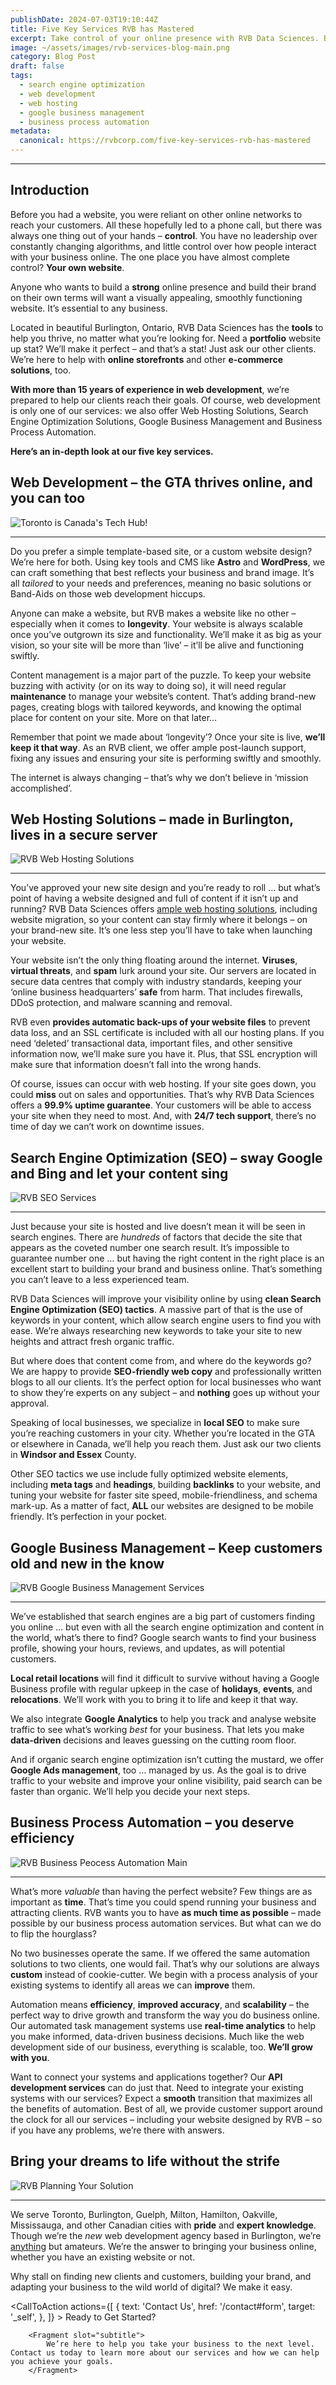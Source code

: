 ```yaml
---
publishDate: 2024-07-03T19:10:44Z
title: Five Key Services RVB has Mastered
excerpt: Take control of your online presence with RVB Data Sciences. Based in Burlington, Ontario, we specialize in creating visually appealing, smoothly functioning websites tailored to your needs. With over 15 years of experience, we’re more than just web developers; we’re your partners in building a strong online presence. Let’s delve into these five key services and discover how they can propel your business towards its goals.
image: ~/assets/images/rvb-services-blog-main.png
category: Blog Post
draft: false
tags:
  - search engine optimization
  - web development
  - web hosting
  - google business management
  - business process automation
metadata:
  canonical: https://rvbcorp.com/five-key-services-rvb-has-mastered
---
```



<hr></hr>

## Introduction

Before you had a website, you were reliant on other online networks to reach your customers. All these hopefully led to a phone call, but there was always one thing out of your hands – **control**. You have no leadership over constantly changing algorithms, and little control over how people interact with your business online. The one place you have almost complete control? **Your own website**.
    
Anyone who wants to build a **strong** online presence and build their brand on their own terms will want a visually appealing, smoothly functioning website. It’s essential to any business.
    
Located in beautiful Burlington, Ontario, RVB Data Sciences has the **tools** to help you thrive, no matter what you’re looking for. Need a **portfolio** website up stat? We’ll make it perfect – and that’s a stat! Just ask our other clients. We’re here to help with **online storefronts** and other **e-commerce solutions**, too. 

**With more than 15 years of experience in web development**, we’re prepared to help our clients reach their goals. Of course, web development is only one of our services: we also offer Web Hosting Solutions, Search Engine Optimization Solutions, Google Business Management and Business Process Automation.

**Here’s an in-depth look at our five key services.**

## Web Development – the GTA thrives online, and you can too
![Toronto is Canada's Tech Hub!](../../assets/images/rvb-services-toronto-blog.webp)
<hr></hr>

Do you prefer a simple template-based site, or a custom website design? We’re here for both. Using key tools and CMS like **Astro** and **WordPress**, we can craft something that best reflects your business and brand image. It’s all *tailored* to your needs and preferences, meaning no basic solutions or Band-Aids on those web development hiccups.
    
Anyone can make a website, but RVB makes a website like no other – especially when it comes to **longevity**. Your website is always scalable once you’ve outgrown its size and functionality. We’ll make it as big as your vision, so your site will be more than ‘live’ – it’ll be alive and functioning swiftly.

Content management is a major part of the puzzle. To keep your website buzzing with activity (or on its way to doing so), it will need regular **maintenance** to manage your website’s content. That’s adding brand-new pages, creating blogs with tailored keywords, and knowing the optimal place for content on your site. More on that later…

Remember that point we made about ‘longevity’? Once your site is live, **we’ll keep it that way**. As an RVB client, we offer ample post-launch support, fixing any issues and ensuring your site is performing swiftly and smoothly. 

The internet is always changing – that’s why we don’t believe in ‘mission accomplished’.

## Web Hosting Solutions – made in Burlington, lives in a secure server
![RVB Web Hosting Solutions](../../assets/images/rvb-services-blog-hosting-main.webp)
<hr></hr>

You’ve approved your new site design and you’re ready to roll … but what’s point of having a website designed and full of content if it isn’t up and running? RVB Data Sciences offers [ample web hosting solutions](/web-hosting), including website migration, so your content can stay firmly where it belongs – on your brand-new site. It’s one less step you’ll have to take when launching your website.

Your website isn’t the only thing floating around the internet. **Viruses**, **virtual threats**, and **spam** lurk around your site. Our servers are located in secure data centres that comply with industry standards, keeping your ‘online business headquarters’ **safe** from harm. That includes firewalls, DDoS protection, and malware scanning and removal.

RVB even **provides automatic back-ups of your website files** to prevent data loss, and an SSL certificate is included with all our hosting plans. If you need ‘deleted’ transactional data, important files, and other sensitive information now, we’ll make sure you have it. Plus, that SSL encryption will make sure that information doesn’t fall into the wrong hands.

Of course, issues can occur with web hosting. If your site goes down, you could **miss** out on sales and opportunities. That’s why RVB Data Sciences offers a **99.9% uptime guarantee**. Your customers will be able to access your site when they need to most. And, with **24/7 tech support**, there’s no time of day we can’t work on downtime issues.

## Search Engine Optimization (SEO) – sway Google and Bing and let your content sing
![RVB SEO Services](../../assets/images/rvb-services-blog-seo-main.webp)
<hr></hr>

Just because your site is hosted and live doesn’t mean it will be seen in search engines. There are *hundreds* of factors that decide the site that appears as the coveted number one search result. It’s impossible to guarantee number one … but having the right content in the right place is an excellent start to building your brand and business online. That’s something you can’t leave to a less experienced team.

RVB Data Sciences will improve your visibility online by using **clean Search Engine Optimization (SEO) tactics**. A massive part of that is the use of keywords in your content, which allow search engine users to find you with ease. We’re always researching new keywords to take your site to new heights and attract fresh organic traffic.

But where does that content come from, and where do the keywords go? We are happy to provide **SEO-friendly web copy** and professionally written blogs to all our clients. It’s the perfect option for local businesses who want to show they’re experts on any subject – and **nothing** goes up without your approval.

Speaking of local businesses, we specialize in **local SEO** to make sure you’re reaching customers in your city. Whether you’re located in the GTA or elsewhere in Canada, we’ll help you reach them. Just ask our two clients in **Windsor and Essex** County.

Other SEO tactics we use include fully optimized website elements, including **meta tags** and **headings**, building **backlinks** to your website, and tuning your website for faster site speed, mobile-friendliness, and schema mark-up. As a matter of fact, **ALL** our websites are designed to be mobile friendly. It’s perfection in your pocket.

## Google Business Management – Keep customers old and new in the know
![RVB Google Business Management Services](../../assets/images/google-business-management-why-choose-us.webp)
<hr></hr>

We’ve established that search engines are a big part of customers finding you online … but even with all the search engine optimization and content in the world, what’s there to find? Google search wants to find your business profile, showing your hours, reviews, and updates, as will potential customers. 

**Local retail locations** will find it difficult to survive without having a Google Business profile with regular upkeep in the case of **holidays**, **events**, and **relocations**. We’ll work with you to bring it to life and keep it that way.

We also integrate **Google Analytics** to help you track and analyse website traffic to see what’s working *best* for your business. That lets you make **data-driven** decisions and leaves guessing on the cutting room floor.

And if organic search engine optimization isn’t cutting the mustard, we offer **Google Ads management**, too … managed by us. As the goal is to drive traffic to your website and improve your online visibility, paid search can be faster than organic. We’ll help you decide your next steps.

## Business Process Automation – you deserve efficiency
![RVB Business Peocess Automation Main](../../assets/images/business-process-automation-why-choose-us.webp)

<hr></hr>

What’s more *valuable* than having the perfect website? Few things are as important as **time**. That’s time you could spend running your business and attracting clients. RVB wants you to have **as much time as possible** – made possible by our business process automation services. But what can we do to flip the hourglass?

No two businesses operate the same. If we offered the same automation solutions to two clients, one would fail. That’s why our solutions are always **custom** instead of cookie-cutter. We begin with a process analysis of your existing systems to identify all areas we can **improve** them.

Automation means **efficiency**, **improved accuracy**, and **scalability** – the perfect way to drive growth and transform the way you do business online. Our automated task management systems use **real-time analytics** to help you make informed, data-driven business decisions. Much like the web development side of our business, everything is scalable, too. **We’ll grow with you**.

Want to connect your systems and applications together? Our **API development services** can do just that. Need to integrate your existing systems with our services? Expect a **smooth** transition that maximizes all the benefits of automation. Best of all, we provide customer support around the clock for all our services – including your website designed by RVB – so if you have any problems, we’re there with answers.

## Bring your dreams to life without the strife
![RVB Planning Your Solution](../../assets/images/about-us-main.webp)
<hr></hr>

We serve Toronto, Burlington, Guelph, Milton, Hamilton, Oakville, Mississauga, and other Canadian cities with **pride** and **expert knowledge**. Though we’re the *new* web development agency based in Burlington, we’re <u>anything</u> but amateurs. We’re the answer to bringing your business online, whether you have an existing website or not.

Why stall on finding new clients and customers, building your brand, and adapting your business to the wild world of digital? We make it easy.

<CallToAction
    actions={[
        {
            text: 'Contact Us',
            href: '/contact#form',
            target: '_self',
        },
        ]}
    >
        <Fragment slot="title">
        Ready to Get Started?
        </Fragment>

        <Fragment slot="subtitle">
            We’re here to help you take your business to the next level. Contact us today to learn more about our services and how we can help you achieve your goals.
        </Fragment>

</CallToAction>